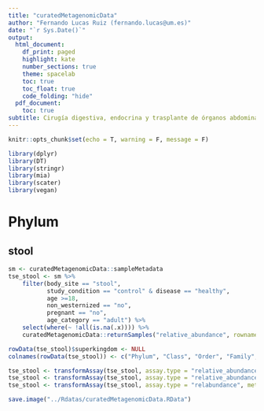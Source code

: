 ```yaml
---
title: "curatedMetagenomicData"
author: "Fernando Lucas Ruiz (fernando.lucas@um.es)"
date: "`r Sys.Date()`"
output:
  html_document:
    df_print: paged
    highlight: kate
    number_sections: true
    theme: spacelab
    toc: true
    toc_float: true
    code_folding: "hide"
  pdf_document:
    toc: true
subtitle: Cirugía digestiva, endocrina y trasplante de órganos abdominales (IMIB)
---
```


```r
knitr::opts_chunk$set(echo = T, warning = F, message = F)
```

```r
library(dplyr)
library(DT)
library(stringr)
library(mia)
library(scater)
library(vegan)
```


# Phylum
## stool

```r
sm <- curatedMetagenomicData::sampleMetadata
tse_stool <- sm %>%
    filter(body_site == "stool",
           study_condition == "control" & disease == "healthy",
           age >=18,
           non_westernized == "no",
           pregnant == "no",
           age_category == "adult") %>%
    select(where(~ !all(is.na(.x)))) %>%
    curatedMetagenomicData::returnSamples("relative_abundance", rownames = "short", counts = T)
```

```r
rowData(tse_stool)$superkingdom <- NULL
colnames(rowData(tse_stool)) <- c("Phylum", "Class", "Order", "Family", "Genus", "Species")
```

```r

tse_stool <- transformAssay(tse_stool, assay.type = "relative_abundance", method = "relabundance")
tse_stool <- transformAssay(tse_stool, assay.type = "relative_abundance", method = "standardize")
tse_stool <- transformAssay(tse_stool, assay.type = "relabundance", method = "clr", pseudocount = TRUE)
```

```r
save.image("../Rdatas/curatedMetagenomicData.RData")
```

